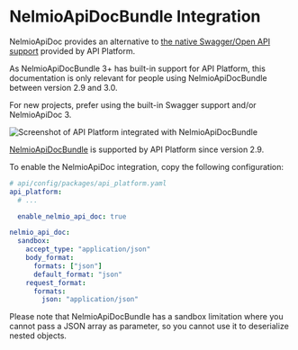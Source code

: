 # NelmioApiDocBundle Integration

NelmioApiDoc provides an alternative to [the native Swagger/Open API support](swagger.md) provided by API Platform.

As NelmioApiDocBundle 3+ has built-in support for API Platform, this documentation is only relevant for people using
NelmioApiDocBundle between version 2.9 and 3.0.

For new projects, prefer using the built-in Swagger support and/or NelmioApiDoc 3.

![Screenshot of API Platform integrated with NelmioApiDocBundle](images/NelmioApiDocBundle.png)

[NelmioApiDocBundle](https://github.com/nelmio/NelmioApiDocBundle) is supported by API Platform since version 2.9.

To enable the NelmioApiDoc integration, copy the following configuration:

```yaml
# api/config/packages/api_platform.yaml
api_platform:
  # ...

  enable_nelmio_api_doc: true

nelmio_api_doc:
  sandbox:
    accept_type: "application/json"
    body_format:
      formats: ["json"]
      default_format: "json"
    request_format:
      formats:
        json: "application/json"
```

Please note that NelmioApiDocBundle has a sandbox limitation where you cannot pass a JSON array as parameter, so you cannot
use it to deserialize nested objects.
